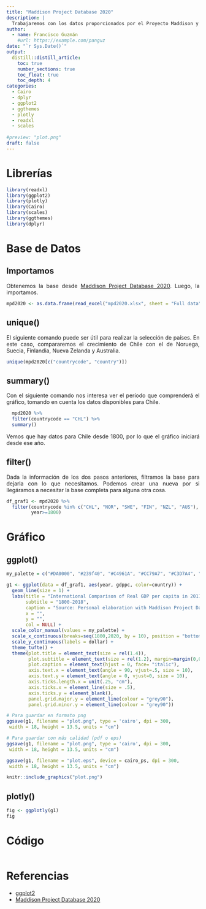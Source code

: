 ```yaml
---
title: "Maddison Project Database 2020"
description: |
  Trabajaremos con los datos proporcionados por el Proyecto Maddison y realizaremos un gráfico que nos muestre el crecimiento del PIB per cápita de los países seleccionados.
author:
  - name: Francisco Guzmán
    #url: https://example.com/panguz
date: "`r Sys.Date()`"
output: 
  distill::distill_article:
    toc: true
    number_sections: true
    toc_float: true
    toc_depth: 4
categories:
  - Cairo
  - dplyr
  - ggplot2
  - ggthemes
  - plotly
  - readxl
  - scales
  
#preview: "plot.png"
draft: false
---
```


<style>
body {
text-align: justify}
</style>

# Librerías 

```r
library(readxl)
library(ggplot2)
library(plotly)
library(Cairo)
library(scales)
library(ggthemes)
library(dplyr)

```

# Base de Datos
## Importamos
Obtenemos la base desde [Maddison Project Database 2020
](https://www.rug.nl/ggdc/historicaldevelopment/maddison/releases/maddison-project-database-2020). Luego, la importamos.

```r
mpd2020 <- as.data.frame(read_excel("mpd2020.xlsx", sheet = "Full data"))

```

## unique()
El siguiente comando puede ser útil para realizar la selección de países. En este caso, compararemos el crecimiento de Chile con el de Noruega, Suecia, Finlandia, Nueva Zelanda y Australia.

```r
unique(mpd2020[c("countrycode", "country")])

```

## summary()
Con el siguiente comando nos interesa ver el período que comprenderá el gráfico, tomando en cuenta los datos disponibles para Chile. 

```r
  mpd2020 %>% 
  filter(countrycode == "CHL") %>%
  summary()
```

Vemos que hay datos para Chile desde 1800, por lo que el gráfico iniciará desde ese año.

## filter()
Dada la información de los dos pasos anteriores, filtramos la base para dejarla con lo que necesitamos. Podemos crear una nueva por si llegáramos a necesitar la base completa para alguna otra cosa.

```r
df_graf1 <- mpd2020 %>%
  filter(countrycode %in% c("CHL", "NOR", "SWE", "FIN", "NZL", "AUS"),
         year>=1800)

```

# Gráfico
## ggplot()

```r
my_palette = c("#DA0000", "#239f40", "#C4961A", "#CC79A7", "#C3D7A4", "#293352")

g1 <- ggplot(data = df_graf1, aes(year, gdppc, color=country)) +
  geom_line(size = 1) +
  labs(title = "International Comparison of Real GDP per capita in 2011$",
       subtitle = "1800-2018",
       caption = "Source: Personal elaboration with Maddison Project Database 2020",
       x = "",
       y = "",
       col = NULL) +
  scale_color_manual(values = my_palette) +
  scale_x_continuous(breaks=seq(1800,2020, by = 10), position = "bottom") +
  scale_y_continuous(labels = dollar) +
  theme_tufte() +
  theme(plot.title = element_text(size = rel(1.4)),
        plot.subtitle = element_text(size = rel(1.2), margin=margin(0,0,20,0)),
        plot.caption = element_text(hjust = 0, face= "italic"),
        axis.text.x = element_text(angle = 90, vjust=.5, size = 10),
        axis.text.y = element_text(angle = 0, vjust=0, size = 10),
        axis.ticks.length.x = unit(.25, "cm"),
        axis.ticks.x = element_line(size = .5),
        axis.ticks.y = element_blank(),
        panel.grid.major.y = element_line(colour = "grey90"),
        panel.grid.minor.y = element_line(colour = "grey90"))

```

```r
# Para guardar en formato png
ggsave(g1, filename = "plot.png", type = 'cairo', dpi = 300,
 width = 18, height = 13.5, units = "cm")

# Para guardar con más calidad (pdf o eps)
ggsave(g1, filename = "plot.png", type = 'cairo', dpi = 300,
 width = 18, height = 13.5, units = "cm")

ggsave(g1, filename = "plot.eps", device = cairo_ps, dpi = 300,
 width = 18, height = 13.5, units = "cm")
```

```r
knitr::include_graphics("plot.png")
```

## plotly()

```r
fig <- ggplotly(g1)
fig
```


# Código

```r
```

# Referencias

* [ggplot2](https://ggplot2.tidyverse.org/reference/index.html)
* [Maddison Project Database 2020](https://www.rug.nl/ggdc/historicaldevelopment/maddison/releases/maddison-project-database-2020)